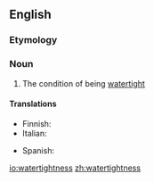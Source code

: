==English==

===Etymology===
{{suffix|watertight|ness}}

===Noun===
{{en-noun|-}}

#{{rare}} The condition of being [[watertight]]

====Translations====
{{trans-top|condition of being watertight}}
* Finnish: {{t-|fi|vesitiiveys}}
* Italian: {{t+|it|impermeabilità|f}}
{{trans-mid}}
* Spanish: {{t-|es|estanquidad|f}}
{{trans-bottom}}

[[io:watertightness]]
[[zh:watertightness]]